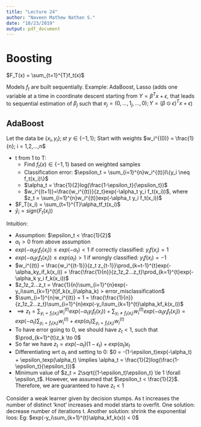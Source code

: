 ```yaml
---
title: "Lecture 24"
author: "Naveen Mathew Nathan S."
date: "10/23/2019"
output: pdf_document
---
```


# Boosting

$F_T(x) = \sum_{t=1}^{T}f_t(x)$

Models $f_t$ are built sequentially. Example: AdaBoost, Lasso (adds one variable at a time in coordinate descent starting from $Y = \beta^Tx + \epsilon$, that leads to sequential estimation of $\beta_j$ such that $e_j = (0, ..., 1_j, ..., 0); Y = (\beta\odot\epsilon)^Tx + \epsilon$)

## AdaBoost

Let the data be $\{x_i, y_i\}; st\ y\in \{-1,1\}$; Start with weights $w_i^{(0)} = \frac{1}{n}; i = 1,2,...,n$

- t from 1 to T:
    - Find $f_t(x) \in \{-1, 1\}$ based on weighted samples
    - Classification error: $\epsilon_t = \sum_{i=1}^{n}w_i^{(t)}I\{y_i \neq f_t(x_i)\}$
    - $\alpha_t = \frac{1}{2}log(\frac{1-\epsilon_t}{\epsilon_t})$
    - $w_i^{(t+1)}=\frac{w_i^{(t)}}{z_t}exp(-\alpha_t y_i f_t(x_i))$, where $z_t = \sum_{i=1}^{n}w_i^{(t)}exp(-\alpha_t y_i f_t(x_i))$
- $F_T(x_i) = \sum_{t=1}^{T}\alpha_tf_t(x_i)$
- $\hat y_i = sign(F_t(x_i))$

Intuition:

- Assumption: $\epsilon_t < \frac{1}{2}$
- $\alpha_t > 0$ from above assumption
- $exp(-\alpha_t y_i f_t(x_i)) \le exp(-\alpha_t) < 1$ if correctly classified: $y_i f(x_i) = 1$
- $exp(-\alpha_t y_i f_t(x_i)) \le exp(\alpha_t) > 1$ if wrongly classified: $y_i f(x_i) = -1$
- $w_i^{(t)} = \frac{w_i^{(t-1)}}{z_t z_{t-1}}\prod_{k=t-1}^{t}exp(-\alpha_ky_if_k(x_i)) = \frac{\frac{1}{n}}{z_1z_2...z_t}\prod_{k=1}^{t}exp(-\alpha_k y_i f_k(x_i))$
- $z_1z_2...z_t = \frac{1}{n}\sum_{i=1}^{n}exp(-y_i\sum_{k=1}^{t}f_k(x_i)\alpha_k) > error_misclassification$
- $\sum_{i=1}^{n}w_i^{(t)} = 1 = \frac{\frac{1}{n}}{z_1z_2...z_t}\sum_{i=1}^{n}exp(-y_i\sum_{k=1}^{t}\alpha_kf_k(x_i))$
- $\implies z_t = \sum_{y_i = f_t(x_i)} w_i^{(t)}exp(-\alpha_ty_if_t(x_i)) + \sum_{y_i \neq f_t(x_i)} w_i^{(t)}exp(-\alpha_ty_if_t(x_i)) = exp(-\alpha_t) \sum_{y_i=f_t(x_i)} w_i^{(t)} + exp(\alpha_t) \sum_{y_i=f_t(x_i)} w_i^{(t)}$
- To have error going to 0, we should have $z_t < 1$, such that $\prod_{k=1}^{t}z_k \to 0$
- So far we have $z_t = exp(-\alpha_t)(1-\epsilon_t) + exp(\alpha_t)\epsilon_t$
- Differentiating wrt $\alpha_t$ and setting to 0: $0 = -(1-\epsilon_t)exp(-\alpha_t) + \epsilon_texp(\alpha_t) \implies \alpha_t = \frac{1}{2}log(\frac{1-\epsilon_t}{\epsilon_t})$
- Minimum value of $z_t = 2\sqrt{(1-\epsilon_t)\epsilon_t} \le 1 \forall \epsilon_t$. However, we assumed that $\epsilon_t < \frac{1}{2}$. Therefore, we are guaranteed to have $z_t < 1$

Consider a weak learner given by decision stumps. As t increases the number of distinct 'knot' increases and model starts to overfit. One solution: decrease number of iterations t. Another solution: shrink the exponential loos: Eg: $exp(-y_i\sum_{k=1}^{t}\alpha_kf_k(x)) < 0$